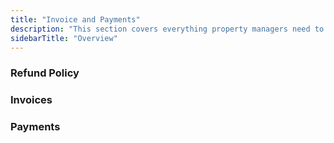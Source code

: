```yaml
---
title: "Invoice and Payments"
description: "This section covers everything property managers need to know about reviewing invoices, managing payment settings, and understanding billing processes within Latchel. Whether you're adjusting notification preferences or reviewing service charges, these guides will help you stay on top of your financial workflows."
sidebarTitle: "Overview"
---
```


### **Refund Policy**

<Card title="Latchel Guarantee and Refund Request Policy" icon="money-check-dollar-pen" href="/s/topic/0TO5e000000h9wqGAA/Latchel-Guarantee-and-Refund-Request-Policy">
  
</Card>

### **Invoices**

<CardGroup cols={2}>
  <Card title="Methods of Searching Invoices" icon="filter-circle-dollar" iconType="duotone" href="/s/topic/0TO5e000000h9wqGAA/How-to-View-and-Search-for-Invoices">
    
  </Card>
  <Card title="Understanding the Invoice Auto-Approval Threshold" icon="file-invoice-dollar" iconType="duotone" href="/s/topic/0TO5e000000h9wqGAA/Understanding-the-Invoice-Auto-Approval-Threshold">
    
  </Card>
  <Card title="Managing the Invoice Auto-Approval Threshold" icon="money-check-dollar" iconType="duotone" href="/s/topic/0TO5e000000h9wqGAA/Managing-the-Invoice-Auto-Approval-Threshold">
    
  </Card>
  <Card title="Taking Action on Needs Approval Invoices" icon="chart-pie-simple-circle-dollar" iconType="duotone" href="/s/topic/0TO5e000000h9wqGAA/Taking-Action-on-Needs-Approval-Invoices">
    
  </Card>
  <Card title="How to Add Invoices" icon="circle-dollar-to-slot" iconType="duotone" href="/s/topic/0TO5e000000h9wqGAA/How-to-Add-Invoices-New-Experience">
    
  </Card>
  <Card title="Invoicing and Handling Payments for Service Providers" icon="hand-holding-dollar" iconType="duotone" href="/s/topic/0TO5e000000h9wqGAA/Invoicing-Preferred-Service-Provider-vs-LCN">
    
  </Card>
  <Card title="How to Set the Require Detailed Invoice Setting" icon="lightbulb-dollar" iconType="duotone" href="/s/topic/0TO5e000000h9wqGAA/How-to-Set-the-Require-Detailed-Invoice-Setting">
    
  </Card>
  <Card title="How to Disable Automatic Invoice Collection from Preferred Service Providers" icon="magnifying-glass-dollar" iconType="duotone" href="/s/topic/0TO5e000000h9wqGAA/How-to-Disable-Automatic-Invoice-Collection-from-Preferred-Service-Providers">
    
  </Card>
</CardGroup>

### **Payments**

<CardGroup cols={2}>
  <Card title="How to Update Your Subscription Payment Method" icon="chart-mixed-up-circle-dollar" iconType="duotone" href="/s/topic/0TO5e000000h9wqGAA/How-to-update-your-Subscription-Payment-Method">
    
  </Card>
  <Card title="How to Update the Service Provider Payment Method on File" icon="money-check" iconType="duotone" href="/s/topic/0TO5e000000h9wqGAA/How-to-Update-the-Service-Provider-Payment-Method-on-File">
    
  </Card>
  <Card title="How to Turn on Preferred Service Provider Payments" icon="bell-on" iconType="duotone" href="/s/topic/0TO5e000000h9wqGAA/How-to-Turn-on-preferred-service-provider-payments">
    
  </Card>
  <Card title="How to Schedule Service Provider Payments in Future Date" icon="calendar-circle-user" iconType="duotone" href="/s/topic/0TO5e000000h9wqGAA/How-to-Schedule-Service-Provider-Payments-in-Future-Date">
    
  </Card>
  <Card title="How to Override/Change Service Provider Payment Method in Property" icon="credit-card-front" iconType="duotone" href="/s/topic/0TO5e000000h9wqGAA/How-to-Override-Change-Service-Provider-Payment-Method-in-Property">
    
  </Card>
  <Card title="How to Override/Change Service Provider Payment Method in Portfolio" icon="credit-card" iconType="duotone" href="/s/topic/0TO5e000000h9wqGAA/How-to-Override-Change-Service-Provider-Payment-Method-in-Portfolio">
    
  </Card>
</CardGroup>